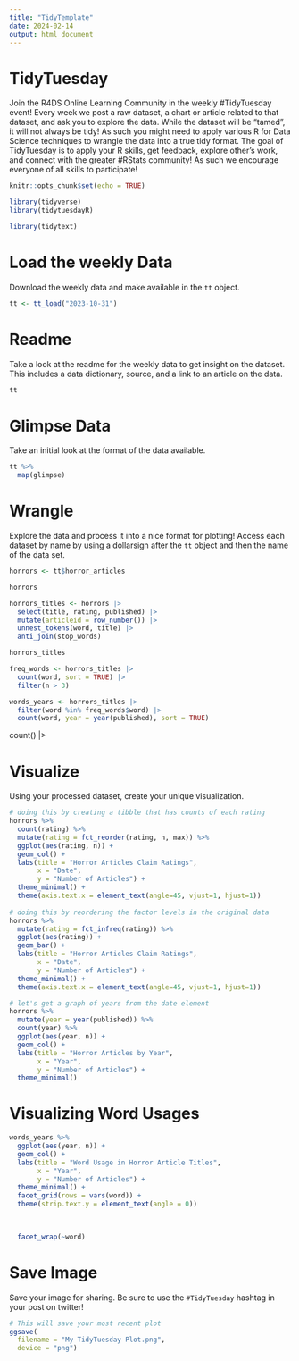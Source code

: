 ```yaml
---
title: "TidyTemplate"
date: 2024-02-14
output: html_document
---
```


# TidyTuesday

Join the R4DS Online Learning Community in the weekly #TidyTuesday event!
Every week we post a raw dataset, a chart or article related to that dataset, and ask you to explore the data.
While the dataset will be “tamed”, it will not always be tidy! As such you might need to apply various R for Data Science techniques to wrangle the data into a true tidy format.
The goal of TidyTuesday is to apply your R skills, get feedback, explore other’s work, and connect with the greater #RStats community!
As such we encourage everyone of all skills to participate!

```r

knitr::opts_chunk$set(echo = TRUE)

library(tidyverse)
library(tidytuesdayR)

library(tidytext)
```

# Load the weekly Data

Download the weekly data and make available in the `tt` object.

```r

tt <- tt_load("2023-10-31")

```


# Readme

Take a look at the readme for the weekly data to get insight on the dataset.
This includes a data dictionary, source, and a link to an article on the data.

```r

tt

```


# Glimpse Data

Take an initial look at the format of the data available.

```r

tt %>% 
  map(glimpse)

```

# Wrangle

Explore the data and process it into a nice format for plotting! Access each dataset by name by using a dollarsign after the `tt` object and then the name of the data set.

```r
horrors <- tt$horror_articles

horrors

horrors_titles <- horrors |>
  select(title, rating, published) |>
  mutate(articleid = row_number()) |>
  unnest_tokens(word, title) |>
  anti_join(stop_words)

horrors_titles

freq_words <- horrors_titles |>
  count(word, sort = TRUE) |>
  filter(n > 3)

words_years <- horrors_titles |>
  filter(word %in% freq_words$word) |>
  count(word, year = year(published), sort = TRUE) 

```
  count() |>

# Visualize

Using your processed dataset, create your unique visualization.

```r

# doing this by creating a tibble that has counts of each rating
horrors %>%
  count(rating) %>%
  mutate(rating = fct_reorder(rating, n, max)) %>%
  ggplot(aes(rating, n)) +
  geom_col() +
  labs(title = "Horror Articles Claim Ratings",
       x = "Date",
       y = "Number of Articles") +
  theme_minimal() +
  theme(axis.text.x = element_text(angle=45, vjust=1, hjust=1))
  
# doing this by reordering the factor levels in the original data
horrors %>%
  mutate(rating = fct_infreq(rating)) %>%
  ggplot(aes(rating)) +
  geom_bar() +
  labs(title = "Horror Articles Claim Ratings",
       x = "Date",
       y = "Number of Articles") +
  theme_minimal() +
  theme(axis.text.x = element_text(angle=45, vjust=1, hjust=1))

# let's get a graph of years from the date element
horrors %>%
  mutate(year = year(published)) %>%
  count(year) %>%
  ggplot(aes(year, n)) +
  geom_col() +
  labs(title = "Horror Articles by Year",
       x = "Year",
       y = "Number of Articles") +
  theme_minimal()
```

# Visualizing Word Usages

```r

words_years %>%
  ggplot(aes(year, n)) +
  geom_col() +
  labs(title = "Word Usage in Horror Article Titles",
       x = "Year",
       y = "Number of Articles") +
  theme_minimal() +
  facet_grid(rows = vars(word)) +
  theme(strip.text.y = element_text(angle = 0))

  
  
  facet_wrap(~word)


```

# Save Image

Save your image for sharing. Be sure to use the `#TidyTuesday` hashtag in your post on twitter! 

```r

# This will save your most recent plot
ggsave(
  filename = "My TidyTuesday Plot.png",
  device = "png")

```
